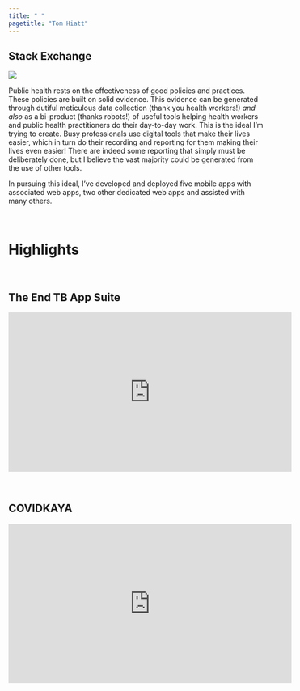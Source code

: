 ```yaml
---
title: " "
pagetitle: "Tom Hiatt"
---
```


<link rel="stylesheet" href="styles.css" type="text/css">
<link rel="stylesheet" href="academicicons/css/academicons.min.css"/>

## Stack Exchange

![](https://stackexchange.com/users/flair/159039.png)
<br>

Public health rests on the effectiveness of good policies and practices. These policies are built on solid evidence. This evidence can be generated through dutiful meticulous data collection (thank you health workers!) *and also* as a bi-product (thanks robots!) of useful tools helping health workers and public health practitioners do their day-to-day work. This is the ideal I'm trying to create. Busy professionals use digital tools that make their lives easier, which in turn do their recording and reporting for them making their lives even easier! There are indeed some reporting that simply must be deliberately done, but I believe the vast majority could be generated from the use of other tools.

In pursuing this ideal, I've developed and deployed five mobile apps with associated web apps, two other dedicated web apps and assisted with many others. 

<br>

# Highlights

<br>

## The End TB App Suite
<iframe width="560" height="315" src="https://www.youtube.com/embed/FmEJZ4LZldU" title="YouTube video player" frameborder="0" allow="accelerometer; autoplay; clipboard-write; encrypted-media; gyroscope; picture-in-picture" allowfullscreen></iframe>

<br>

## **COVID**KAYA

<iframe width="560" height="315" src="https://www.youtube.com/embed/8n6eDKUgYEA?start=58" title="YouTube video player" frameborder="0" allow="accelerometer; autoplay; clipboard-write; encrypted-media; gyroscope; picture-in-picture" allowfullscreen></iframe>

